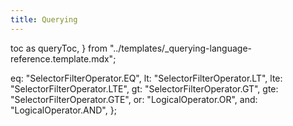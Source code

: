 ```yaml
---
title: Querying
---
```


  toc as queryToc,
} from "../templates/_querying-language-reference.template.mdx";

  eq: "SelectorFilterOperator.EQ",
  lt: "SelectorFilterOperator.LT",
  lte: "SelectorFilterOperator.LTE",
  gt: "SelectorFilterOperator.GT",
  gte: "SelectorFilterOperator.GTE",
  or: "LogicalOperator.OR",
  and: "LogicalOperator.AND",
};

<QueryTemplate
  codeLang="typescript"
  filters={filterSyntax}
  createCollection={createCollectionSource}
  readOne={readOneSource}
  multipleFields={multipleFieldsSource}
  readFields={readFieldsSource}
  rangeRead={rangeReadSource}
  metadataFilter={metaFilterSource}
  logicalFilters={logicalFiltersSource}
  nestedFields={nestedFieldsSources}
  readAll={readAllSource}
/>

